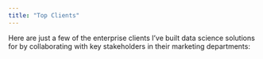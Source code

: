 ```yaml
---
title: "Top Clients"
---
```


Here are just a few of the enterprise clients I've built data science solutions for by collaborating with key stakeholders in their marketing departments:

<ion-icon size="large" name="logo-google-outline"></ion-icon>

<ion-icon size="large" name="logo-apple-outline"></ion-icon>

<!--https://github.com/ionic-team/ionicons-->
<script src="https://unpkg.com/ionicons@5.0.0/dist/ionicons.js"></script>
